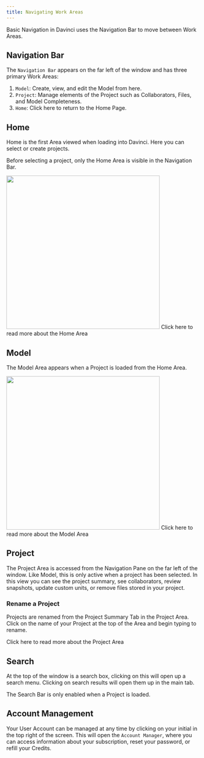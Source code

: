 ```yaml
---
title: Navigating Work Areas
---
```


Basic Navigation in Davinci uses the Navigation Bar to move between Work Areas.

## Navigation Bar
The `Navigation Bar` appears on the far left of the window and has three primary Work Areas:

1. `Model`: Create, view, and edit the Model from here.
2. `Project`: Manage elements of the Project such as Collaborators, Files, and Model Completeness.
3. `Home`: Click here to return to the Home Page.




## Home
Home is the first Area viewed when loading into Davinci. Here you can select or create projects.

<Note>Before selecting a project, only the Home Area is visible in the Navigation Bar.</Note>

<img height="400" noZoom src="/images/Home_with_project.png" /> 

<Card title="Home Area" horizontal icon="link" href="/sections/user-guide/navigating/home.mdx">
  Click here to read more about the Home Area
</Card>


## Model
The Model Area appears when a Project is loaded from the Home Area.

<img height="400" noZoom src="/images/workspace_overview.jpg" /> 

<Card title="Model Area" horizontal icon="link" href="/sections/user-guide/navigating/model.mdx" >
  Click here to read more about the Model Area
</Card>



## Project 
The Project Area is accessed from the Navigation Pane on the far left of the window. Like Model, this is only active when a project has been selected. In this view you can see the project summary, see collaborators, review snapshots, update custom units, or remove files stored in your project. 

### Rename a Project
Projects are renamed from the Project Summary Tab in the Project Area. Click on the name of your Project at the top of the Area and begin typing to rename.

<Card title="Project Area" horizontal icon="link" href="/sections/user-guide/navigating/project.mdx" >
  Click here to read more about the Project Area
</Card>


## Search
At the top of the window is a search box, clicking on this will open up a search menu. Clicking on search results will open them up in the main tab. 

<Note>The Search Bar is only enabled when a Project is loaded.</Note>

## Account Management
Your User Account can be managed at any time by clicking on your initial in the top right of the screen. This will open the `Account Manager`, where you can access information about your subscription, reset your password, or refill your Credits.